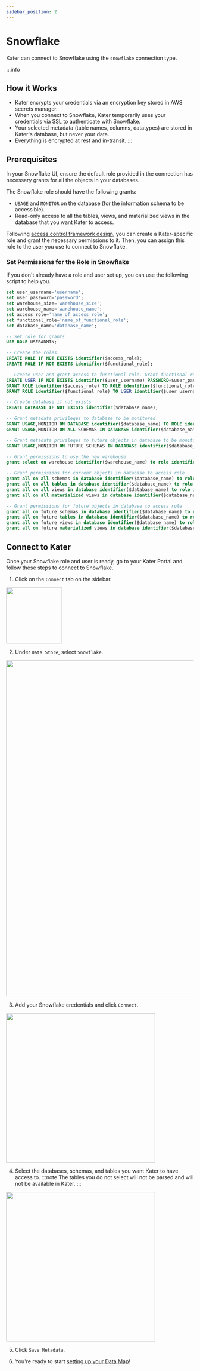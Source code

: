 ```yaml
---
sidebar_position: 2
---
```


# Snowflake

Kater can connect to Snowflake using the `snowflake` connection type.

:::info
## How it Works
* Kater encrypts your credentials via an encryption key stored in AWS secrets manager. 
* When you connect to Snowflake, Kater temporarily uses your credentials via SSL to authenticate with Snowflake.  
* Your selected metadata (table names, columns, datatypes) are stored in Kater's database, but never your data. 
* Everything is encrypted at rest and in-transit. 
:::

## Prerequisites
In your Snowflake UI, ensure the default role provided in the connection has necessary grants for all the objects in your databases.

The Snowflake role should have the following grants:
- `USAGE` and `MONITOR` on the database (for the information schema to be accessible).
- Read-only access to all the tables, views, and materialized views in the database that you want Kater to access.

Following [access control framework design](../../blog/Access%20Control%20Framework%20Design), you can create a Kater-specific role and grant the necessary permissions to it. Then, you can assign this role to the user you use to connect to Snowflake.

### Set Permissions for the Role in Snowflake
If you don't already have a role and user set up, you can use the following script to help you.

```sql
set user_username='username';
set user_password='password';
set warehouse_size='warehouse_size';
set warehouse_name='warehouse_name';
set access_role='name_of_access_role';
set functional_role='name_of_functional_role';
set database_name='database_name';

-- Set role for grants
USE ROLE USERADMIN;

-- Create the roles
CREATE ROLE IF NOT EXISTS identifier($access_role);
CREATE ROLE IF NOT EXISTS identifier($functional_role);

-- Create user and grant access to functional role. Grant functional role access to access role.
CREATE USER IF NOT EXISTS identifier($user_username) PASSWORD=$user_password DEFAULT_ROLE=$functional_role;
GRANT ROLE identifier($access_role) TO ROLE identifier($functional_role);
GRANT ROLE identifier($functional_role) TO USER identifier($user_username);

-- Create database if not exists
CREATE DATABASE IF NOT EXISTS identifier($database_name);

-- Grant metadata privileges to database to be monitored
GRANT USAGE,MONITOR ON DATABASE identifier($database_name) TO ROLE identifier($access_role);
GRANT USAGE,MONITOR ON ALL SCHEMAS IN DATABASE identifier($database_name) TO ROLE identifier($access_role);

-- Grant metadata privileges to future objects in database to be monitored
GRANT USAGE,MONITOR ON FUTURE SCHEMAS IN DATABASE identifier($database_name) TO ROLE identifier($access_role);

-- Grant permissions to use the new warehouse
grant select on warehouse identifier($warehouse_name) to role identifier($access_role);

-- Grant permissions for current objects in database to access role
grant all on all schemas in database identifier($database_name) to role identifier($access_role);
grant all on all tables in database identifier($database_name) to role identifier($access_role);
grant all on all views in database identifier($database_name) to role identifier($access_role);
grant all on all materialized views in database identifier($database_name) to role identifier($access_role);

-- Grant permissions for future objects in database to access role
grant all on future schemas in database identifier($database_name) to role identifier($access_role);
grant all on future tables in database identifier($database_name) to role identifier($access_role);
grant all on future views in database identifier($database_name) to role identifier($access_role);
grant all on future materialized views in database identifier($database_name) to role identifier($access_role);
```

## Connect to Kater
Once your Snowflake role and user is ready, go to your Kater Portal and follow these steps to connect to Snowflake.

1. Click on the `Connect` tab on the sidebar.

<div style={{ display: "flex", justifyContent: "center", padding: "2rem 0 3rem 0" }}>
    <img src={require("../../static/img/ConnectSidebar.png").default} width="150" />
</div>

2. Under `Data Store`, select `Snowflake`.

<div style={{ display: "flex", justifyContent: "center", padding: "2rem 0 3rem 0" }}>
    <img src={require("../../static/img/DataStore_SNOWFLAKE.png").default} width="900" />
</div>

3. Add your Snowflake credentials and click `Connect`. 

<div style={{ display: "flex", justifyContent: "center", padding: "2rem 0 3rem 0" }}>
    <img src={require("../../static/img/ConnectionSnowflake.png").default} width="400" />
</div>

4. Select the databases, schemas, and tables you want Kater to have access to. 
:::note
The tables you do not select will not be parsed and will not be available in Kater.
:::
<div style={{ display: "flex", justifyContent: "center", padding: "2rem 0 3rem 0" }}>
    <img src={require("../../static/img/SelectTablesDW.png").default} width="400" />
</div>

5. Click `Save Metadata`. 

6. You're ready to start [setting up your Data Map](../data-map/data_map_intro)!